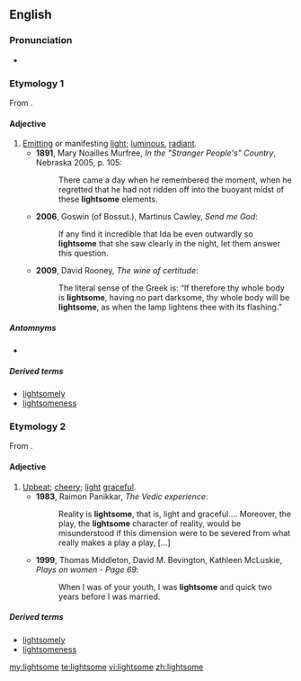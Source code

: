 ==English==

===Pronunciation===
*{{a|UK}} {{IPA|/ˈlʌɪtsəm/}}

===Etymology 1===
From {{suffix|light|pos1=noun|some}}.

====Adjective====
{{en-adj}}

# [[emitting|Emitting]] or manifesting [[light]]; [[luminous]], [[radiant]].
#*'''1891''', Mary Noailles Murfree, ''In the "Stranger People's" Country'', Nebraska 2005, p. 105:
#*:There came a day when he remembered the moment, when he regretted that he had not ridden off into the buoyant midst of these '''lightsome''' elements.
#*'''2006''', Goswin (of Bossut.), Martinus Cawley, ''Send me God'':
#*:  If any find it incredible that Ida be even outwardly so '''lightsome''' that she saw clearly in the night, let them answer this question. 
#*'''2009''', David Rooney, ''The wine of certitude'':
#*: The literal sense of the Greek is: “If therefore thy whole body is '''lightsome''', having no part darksome, thy whole body will be '''lightsome''', as when the lamp lightens thee with its flashing.” 

=====Antomnyms=====
* {{l|en|darksome}}

=====Derived terms=====
*[[lightsomely]]
*[[lightsomeness]]

===Etymology 2===
From {{suffix|light|pos1=adjective|t1=not heavy|some}}.

====Adjective====
{{en-adj}}

# [[upbeat|Upbeat]]; [[cheery]]; [[light]] [[graceful]].
#*'''1983''', Raimon Panikkar, ''The Vedic experience'':
#*: Reality is '''lightsome''', that is, light and graceful.... Moreover, the play, the '''lightsome''' character of reality, would be misunderstood if this dimension were to be severed from what really makes a play a play, [...]
#*'''1999''', Thomas Middleton, David M. Bevington, Kathleen McLuskie, ''Plays on women - Page 69'':
#*: When I was of your youth, I was '''lightsome''' and quick two years before I was married.

=====Derived terms=====
*[[lightsomely]]
*[[lightsomeness]]

[[my:lightsome]]
[[te:lightsome]]
[[vi:lightsome]]
[[zh:lightsome]]